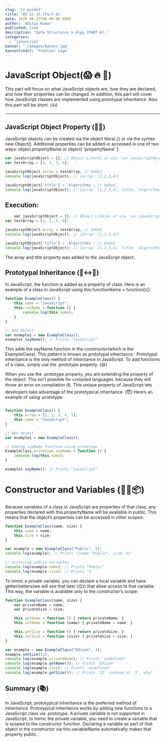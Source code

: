 ```yaml
---
slug: 'js-guide3'
title: 'DS In JS [Part-6]'
date: 2020-06-25T00:00:00.000Z
author: 'Aditya Kumar'
published: true
description: 'Data Structures & Algo [PART-6].'
categories:
  - 'javascript'
banner: './images/banner.jpg'
bannerCredit: 'Prettier Logo'
---
```



# JavaScript Object(😱 🔥 🎲)

This part will focus on what JavaScript objects are, how they are declared, and how their properties can be changed. In addition, this part will cover how JavaScript classes are implemented using prototypal inheritance. Also this part will be short. (👍)

---

## JavaScript Object Property (🎲🎲)

JavaScript objects can be created via the object literal {} or via the syntax new Object(). Additional properties can be added or accessed in one of two ways: object.propertyName or object[ 'propertyName' ]:

```javascript
var javaScriptObject = {}; // Object Literal or via 'var javaScriptObject = New Object()'
var testArray = [1, 2, 3, 4];

javaScriptObject.array = testArray; // Added
console.log(javaScriptObject); // {array: [1,2,3,4]}

javaScriptObject['title'] = 'Algorithms'; // Added
console.log(javaScriptObject); // {array: [1,2,3,4], title: 'Algorithms'}
```

## Execution:

```javascript
    var javaScriptObject = {}; // Object Literal or via 'var javaScriptObject = New Object()'
var testArray = [1, 2, 3, 4];

javaScriptObject.array = testArray; // Added
console.log(javaScriptObject); // {array: [1,2,3,4]}

javaScriptObject['title'] = 'Algorithms'; // Added
console.log(javaScriptObject); // {array: [1,2,3,4], title: 'Algorithms'}
```
The array and title property was added to the JavaScript object.

## Prototypal Inheritance (🐔↔️🐓)

In JavaScript, the function is added as a property of class. Here is an example of a class in JavaScript using this.functionName = function(){}:

```javascript
function ExampleClass() {
    this.name = "JavaScript";
    this.sayName = function () {
        console.log(this.name);
    }
}

// New Object
var example1 = new ExampleClass();
example1.sayName(); // Prints "JavaScript"
```
This adds the sayName function in the constructor(which is the ExampleClass). This pattern is known as prototypal inheritance :
Prototypal inheritance is the only method of inheritance in JavaScript. To add functions of a class, simply use the .prototype property. (😃)

When you use the .prototype property, you are extending
the property of the object. This isn’t possible for compiled languages. because they will throw an error on compilation (❗). This unique property of JavaScript lets developers take advantage of the prototypical inheritance. (😇) Here’s an example of using .prototype:


```javascript

function ExampleClass() {
    this.array = [1, 2, 3, 4, 5];
    this.name = "JavaScript";
}

// New object
var example1 = new ExampleClass();

// Adding sayName function using prototype
ExampleClass.prototype.sayName = function () {
    console.log(this.name);
}

example1.sayName(); // Prints "JavaScript"
```

# Constructor and Variables (🔧🔜📦)

Because variables of a class in JavaScript are properties of that class, any properties declared with this.propertyName will be available in public. This means that the object’s properties can be accessed in other scopes:

```javascript
function ExampleClass(name, size) {
    this.name = name;
    this.size = size;
}

var example = new ExampleClass("Public", 5);
console.log(example); // Prints '{name:"Public", size: 5}'

// Accessing public variables
console.log(example.name); // Prints "Public"
console.log(example.size); // Prints '5'

```
To mimic a private variable, you can declare a local variable and have getter/setters(we will see that later (😉)) that allow access to that variable. This way, the variable is available only to the constructor’s scope:

```javascript
function ExampleClass(name, size) {
    var privateName = name;
    var privateSize = size;

    this.getName = function () { return privateName; }
    this.setName = function (name) { privateName = name; }

    this.getSize = function () { return privateSize; }
    this.setSize = function (size) { privateSize = size; }
}

var example = new ExampleClass("Edison", 3);
example.setSize(12);
console.log(example.privateName); // Prints 'undefined'
console.log(example.getName()); // Prints 'Edison'
console.log(example.size); // Prints 'undefined'
console.log(example.getSize()); // Prints '12' instead of '3', why?
```

## Summary (📚)

In JavaScript, prototypical inheritance is the preferred method of inheritance. Prototypical inheritance works by adding new functions to a JavaScript class via .prototype. A private variable is not supported in JavaScript, to mimic the private variable, you need to create a variable that is scoped to the constructor function. Declaring a variable as part of that object in the constructor via this.variableName automatically makes that property public.


